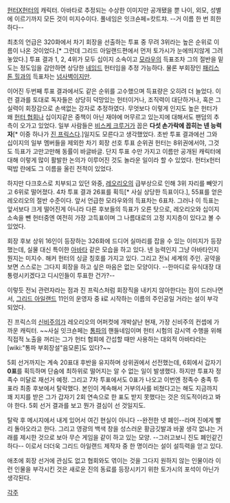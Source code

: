 [[헌터X헌터]]의 캐릭터. 아바타로 추정되는 수상한 이미지만 공개됐을 뿐 나이, 외모, 성별에 이르기까지 모든 것이 미지수이다. 풀네임은 잇크숀페=캇트챠. --거 이름 한 번 희한하다-- 

최초의 언급은 320화에서 차기 회장을 선출하는 투표 중 무려 3위라는 높은 순위로 이름이 나온 것이었다.[* 그런데 그리드 아일랜드편에서 먼저 토가시가 눈에띄지않게 그려놓았다.] 투표 결과 1, 2, 4위가 모두 십이지 소속이고 [[모라우]]의 득표조차 그의 절반을 밑도는 정도임을 감안하면 상당한 [[네임드]] 헌터임을 추정 가능하다. 물론 부회장인 [[패리스톤 힐]]과의 득표차는 [[넘사벽]]이지만.

이어진 두번째 투표 결과에서도 같은 순위를 고수했으며 득표량은 오히려 더 늘었다. 이런 결과를 토대로 독자들은 상당히 덕망있는 헌터이거나, 조직력이 대단하거나, 혹은 그 실력이 회장감으로 손색없는 강자로 추정하였다. 무엇보다 이렇게 인지도 높은 헌터가 왜 [[헌터 협회]]나 십이지같은 중책이 아닌 재야에 머무르고 있는지에 대해서도 팬덤의 추측이 오가고 있었다. 일부 사람들은 [[비스케 크루거]]가 꼽은 '''다섯 손가락에 꼽히는 넨 능력자'''[* 이중 하나가 [[진 프릭스]]다.]일지도 모른다고 생각했었다. 초반 투표 결과에선 그와 십이지의 일부 멤버들을 제외한 차기 회장 선호 투표 순위권 헌터는 8위권에서야, 그것도 득표가 고만고만해 동률이 바글바글. 단지 투표 수만 가지고 이름만 공개된 캐릭터에 대해 이렇게 많이 활발한 논의가 이루어진 것도 놀라운 일이라 할 수 있었다. 헌터x헌터 떡밥 란에도 그 이름을 올린 전적이 있었다.

하지만 다크호스로 치부되고 있던 와중, [[레오리오]]의 급부상으로 인해 3위 자리를 빼앗기고 6위로 떨어졌다. 4차 투표 결과 26표를 획득[* 사실 상당한 득표이다.], 55표를 얻은 레오리오의 절반 수준이다. 앞서 언급한 모라우와의 득표차는 6표차. 그러나 이 득표는 앞서보다 크게 떨어진게 아니라 다른 후보들의 득표가 오른 탓으로, 레오리오와 십이지 소속을 뺀 헌터중엔 여전히 가장 고득표이며 그 나름대로의 고정 지지층이 있다고 볼 수 있었다.

회장 후보 상위 16인이 등장하는 326화에 드디어 실마리를 잡을 수 있는 이미지가 등장했는데, 실물 대신 특이한  [[아바타]] 같은 모습을 하고 있다. 넨 능력인지 그냥 아바타인지 뭔지는 미지수. 해커 헌터의 싱글 칭호를 가지고 있다. 그리고 전뇌 세계의 주인. 공약을 보면 스스로는 그다지 회장을 하고 싶은 마음은 없는 모양이다. --한마디로 유식대장 대통령시키겠다고 디시인들이 투표한 건가?--

이렇듯 전뇌 관련자라는 점과 진 프릭스처럼 회장직을 내키지 않아한다는 점이 드러나면서, [[그리드 아일랜드]] 11인의 운영자 중 '''i'''로 시작하는 이름의 주인공일 거라는 설이 부각되었다.

진 프릭스의 [[신비주의]]가 레오리오의 어퍼컷에 개박살난 현재, 가장 신비주의 컨셉에 가까운 캐릭터.  ~~사실 잇크숀페는 [[통파]]의 핸들네임이며 헌터 시험의 감시역 수행을 위해 직접적 노출을 꺼리는 그가 헌터 협회에 간섭할 때만 사용하는 대외적 아바타라는 [wiki:"통파 부회장설"음모론]도 있다?~~

5회 선거까지는 계속 20표대 후반을 유지하며 상위권에서 선전했는데, 6회에서 갑자기 '''0표'''를 획득하며 단숨에 최하위로 떨어지는 알 수 없는 일이 발생했다. 하지만 투표자 정족수 미달로 재선거 예정. 그리고 7차 투표에서도 0표가 나오고 이번엔 정족수 충족 투표라 최종 후보에서 탈락했다. 본인이 계속해서 거부의사를 비쳤다고는 해도 지금까지 꽤 지지를 받은 그가 갑자기 2회 연속으로 한 표도 받지 못했다는 것은 의도적이라고 봐야 한다. 5회 선거 결과를 보고 뭔가 결심이 선 것일지도.

탈락 후 메시지에서 내게 있어서 여긴 현실이 아니다 --완전한 넷 폐인--라며 진에게 빨리 돌아오라고 한다. 그리고 영광의 백색 창을 성스러운 황금깃발과 바꿀 생각 없냐는 거래를 제시한 것으로 보아 무슨 게임을 같이 하고 있는 모양. --그러고보니 진도 폐인같긴 하다-- 이로서 더더욱 그리드 아일랜드 제작자 중 한 명이라는 설이 설득력을 얻고 있다. 

애초에 회장 선거에 관심도 없고 협회와도 엮이는 것을 그다지 원하지 않는 인물이라 이런 인물을 부각시킨 것은 새로운 진의 동료를 등장시키기 위한 토가시의 포석이 아닌가 생각된다.

[[각주]]

